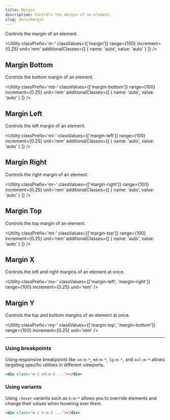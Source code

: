 ```yaml
---
title: Margin
description: Controls the margin of an element.
slug: docs/margin
---
```


Controls the margin of an element.

<Utility 
  classPrefix='m-' 
  classValues={['margin']}
  range={100} 
  increment={0.25} 
  unit='rem' 
  additionalClasses={[
    { name: 'auto', value: 'auto' }
  ]} 
/>

## Margin Bottom

Controls the bottom margin of an element.

<Utility 
  classPrefix='mb-' 
  classValues={['margin-bottom']} 
  range={100} 
  increment={0.25} 
  unit='rem' 
  additionalClasses={[
    { name: 'auto', value: 'auto' }
  ]} 
/>

## Margin Left

Controls the left margin of an element.

<Utility 
  classPrefix='ml-' 
  classValues={['margin-left']} 
  range={100} 
  increment={0.25} 
  unit='rem' 
  additionalClasses={[
    { name: 'auto', value: 'auto' }
  ]} 
/>

## Margin Right

Controls the right margin of an element.

<Utility 
  classPrefix='mr-' 
  classValues={['margin-right']} 
  range={100} 
  increment={0.25} 
  unit='rem' 
  additionalClasses={[
    { name: 'auto', value: 'auto' }
  ]} 
/>

## Margin Top

Controls the top margin of an element.

<Utility 
  classPrefix='mt-' 
  classValues={['margin-top']} 
  range={100} 
  increment={0.25} 
  unit='rem' 
  additionalClasses={[
    { name: 'auto', value: 'auto' }
  ]} 
/>

## Margin X

Controls the left and right margins of an element at once.

<Utility 
  classPrefix='mx-' 
  classValues={['margin-left', 'margin-right']}
  range={100} 
  increment={0.25} 
  unit='rem'
/>

## Margin Y

Controls the top and bottom margins of an element at once.

<Utility 
  classPrefix='my-' 
  classValues={['margin-top', 'margin-bottom']} 
  range={100} 
  increment={0.25} 
  unit='rem'
/>

---

### Using breakpoints

Using responsive breakpoints like `sm:m-*`, `md:m-*`, `lg:m-*`, and `xxl:m-*` allows targeting specific utilities in different viewports.

```html "md:m-2"
<div class="m-1 md:m-2 ..."></div>
```

### Using variants

Using `:hover` variants such as `h:m-*` allows you to override elements and change their values when hovering over them.

```html "h:m-2"
<div class="m-1 h:m-2 ..."></div>
```
